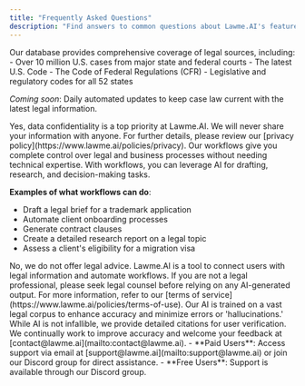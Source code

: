 ```yaml
---
title: "Frequently Asked Questions"  
description: "Find answers to common questions about Lawme.AI's features, data sources, and usage."
---
```



<AccordionGroup>

<Accordion title="1. What legal sources are included?">
   Our database provides comprehensive coverage of legal sources, including:
   - Over 10 million U.S. cases from major state and federal courts
   - The latest U.S. Code
   - The Code of Federal Regulations (CFR)
   - Legislative and regulatory codes for all 52 states

   *Coming soon*: Daily automated updates to keep case law current with the latest legal information.
</Accordion>

<Accordion title="2. Is my data secure and confidential?">
   Yes, data confidentiality is a top priority at Lawme.AI. We will never share your information with anyone. For further details, please review our [privacy policy](https://www.lawme.ai/policies/privacy).
</Accordion>

<Accordion title="3. What can I do with workflows on Lawme.AI?">
   Our workflows give you complete control over legal and business processes without needing technical expertise. With workflows, you can leverage AI for drafting, research, and decision-making tasks.

   **Examples of what workflows can do**:
   - Draft a legal brief for a trademark application
   - Automate client onboarding processes
   - Generate contract clauses
   - Create a detailed research report on a legal topic
   - Assess a client's eligibility for a migration visa

</Accordion>

<Accordion title="4. Does Lawme.AI provide legal advice?">
   No, we do not offer legal advice. Lawme.AI is a tool to connect users with legal information and automate workflows. If you are not a legal professional, please seek legal counsel before relying on any AI-generated output. For more information, refer to our [terms of service](https://www.lawme.ai/policies/terms-of-use).
</Accordion>

<Accordion title="5. How accurate are the results from Lawme.AI?">
   Our AI is trained on a vast legal corpus to enhance accuracy and minimize errors or 'hallucinations.' While AI is not infallible, we provide detailed citations for user verification. We continually work to improve accuracy and welcome your feedback at [contact@lawme.ai](mailto:contact@lawme.ai).
</Accordion>

<Accordion title="6. How can I get support?">
   - **Paid Users**: Access support via email at [support@lawme.ai](mailto:support@lawme.ai) or join our Discord group for direct assistance.
   - **Free Users**: Support is available through our Discord group.

</Accordion>

</AccordionGroup> 